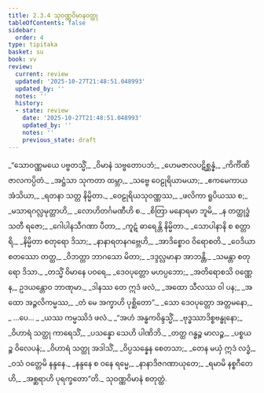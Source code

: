 ```yaml
---
title: 2.3.4 သုဝဏ္ဏဝိမာနဝတ္ထု
tableOfContents: false
sidebar:
  order: 4
type: tipitaka
basket: su
book: vv
review:
  current: review
  updated: '2025-10-27T21:48:51.048993'
  updated_by: ''
  notes: ''
  history:
  - state: review
    date: '2025-10-27T21:48:51.048993'
    updated_by: ''
    notes: ''
    previous_state: draft
---
```



<ReviewStatus review={frontmatter.review} showDetails={true} />

<HypothesisAnnotation frontmatter={frontmatter} />

<DynamicBreadcrumb />

<Division number="1134" book="vv" e="ch" v="19" p="105">

<Paragraph number="982" type="verses" book="vv">
_“သောဝဏ္ဏမယေ ပဗ္ဗတသ္မိံ,_  
_ဝိမာနံ သဗ္ဗတောပဘံ;_  
_ဟေမဇာလပဋိစ္ဆန္နံ,_  
_ကိင်္ကိဏိဇာလကပ္ပိတံ._  

</Paragraph>

</Division>
<Division number="1135" book="vv" e="ch" v="19" p="105">

<Paragraph number="983" type="verses" book="vv">
_အဋ္ဌံသာ သုကတာ ထမ္ဘာ,_  
_သဗ္ဗေ ဝေဠုရိယာမယာ;_  
_ဧကမေကာယ အံသိယာ,_  
_ရတနာ သတ္တ နိမ္မိတာ._  

</Paragraph>

</Division>
<Division number="1136" book="vv" e="ch" v="19" p="105">

<Paragraph number="984" type="verses" book="vv">
_ဝေဠုရိယသုဝဏ္ဏဿ,_  
_ဖလိကာ ရူပိယဿ စ;_  
_မသာရဂလ္လမုတ္တာဟိ,_  
_လောဟိတင်္ဂမဏီဟိ စ._  

</Paragraph>

</Division>
<Division number="1137" book="vv" e="ch" v="19" p="105">

<Paragraph number="985" type="verses" book="vv">
_စိတြာ မနောရမာ ဘူမိ,_  
_န တတ္ထုဒ္ဓံသတီ ရဇော;_  
_ဂေါပါနသီဂဏာ ပီတာ,_  
_ကူဋံ ဓာရေန္တိ နိမ္မိတာ._  

</Paragraph>

</Division>
<Division number="1138" book="vv" e="ch" v="19" p="105">

<Paragraph number="986" type="verses" book="vv">
_သောပါနာနိ စ စတ္တာရိ,_  
_နိမ္မိတာ စတုရော ဒိသာ;_  
_နာနာရတနဂဗ္ဘေဟိ,_  
_အာဒိစ္စောဝ ဝိရောစတိ._  

</Paragraph>

</Division>
<Division number="1139" book="vv" e="ch" v="19" p="105">

<Paragraph number="987" type="verses" book="vv">
_ဝေဒိယာ စတဿော တတ္ထ,_  
_ဝိဘတ္တာ ဘာဂသော မိတာ;_  
_ဒဒ္ဒလ္လမာနာ အာဘန္တိ,_  
_သမန္တာ စတုရော ဒိသာ._  

</Paragraph>

</Division>
<Division number="1140" book="vv" e="ch" v="19" p="105">

<Paragraph number="988" type="verses" book="vv">
_တသ္မိံ ဝိမာနေ ပဝရေ,_  
_ဒေဝပုတ္တော မဟပ္ပဘော;_  
_အတိရောစသိ ဝဏ္ဏေန,_  
ဥဒယန္တောဝ ဘာဏုမာ._  

</Paragraph>

</Division>
<Division number="1141" book="vv" e="ch" v="19" p="106">

<Paragraph number="989" type="verses" book="vv">
_ဒါနဿ တေ ဣဒံ ဖလံ,_  
_အထော သီလဿ ဝါ ပန;_  
_အထော အဉ္ဇလိကမ္မဿ,_  
_တံ မေ အက္ခာဟိ ပုစ္ဆိတော”._  

</Paragraph>

</Division>
<Division number="1142" book="vv" e="ch" v="19" p="106">

<Paragraph number="990" type="verses" book="vv">
_သော ဒေဝပုတ္တော အတ္တမနော,_  
_ …ပေ… _  
_ယဿ ကမ္မဿိဒံ ဖလံ._  

</Paragraph>

</Division>
<Division number="1143" book="vv" e="ch" v="19" p="106">

<Paragraph number="991" type="verses" book="vv">
_“အဟံ အန္ဓကဝိန္ဒသ္မိံ,_  
_ဗုဒ္ဓဿာဒိစ္စဗန္ဓုနော;_  
_ဝိဟာရံ သတ္ထု ကာရေသိံ,_  
_ပသန္နော သေဟိ ပါဏိဘိ._  

</Paragraph>

</Division>
<Division number="1144" book="vv" e="ch" v="19" p="106">

<Paragraph number="992" type="verses" book="vv">
_တတ္ထ ဂန္ဓဉ္စ မာလဉ္စ,_  
_ပစ္စယဉ္စ ဝိလေပနံ;_  
_ဝိဟာရံ သတ္ထု အဒါသိံ,_  
_ဝိပ္ပသန္နေန စေတသာ;_  
_တေန မယှံ ဣဒံ လဒ္ဓံ,_  
_ဝသံ ဝတ္တေမိ နန္ဒနေ._  

</Paragraph>

</Division>
<Division number="1145" book="vv" e="ch" v="19" p="106">

<Paragraph number="993" type="verses" book="vv">
_နန္ဒနေ စ ဝနေ ရမ္မေ,_  
_နာနာဒိဇဂဏာယုတေ;_  
_ရမာမိ နစ္စဂီတေဟိ,_  
_အစ္ဆရာဟိ ပုရက္ခတော”တိ._  


</Paragraph>
</Division>

<Paragraph number="994" type="center" book="vv">
သုဝဏ္ဏဝိမာနံ စတုတ္ထံ.
</Paragraph>